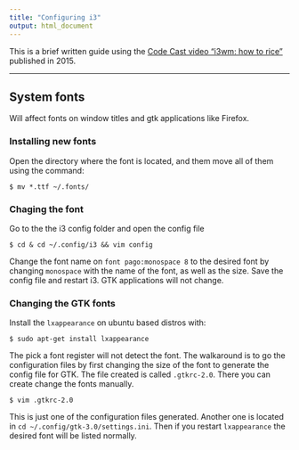 ```yaml
---
title: "Configuring i3"
output: html_document
---
```


This is a brief written guide using the [Code Cast video "i3wm: how to rice"](https://www.youtube.com/watch?v=ARKIwOlazKI) published in 2015. 

***

## System fonts
Will affect fonts on window titles and gtk applications like Firefox.

### Installing new fonts
Open the directory where the font is located, and them move all of them using the command:

```
$ mv *.ttf ~/.fonts/
```

### Chaging the font
Go to the the i3 config folder and open the config file

```
$ cd & cd ~/.config/i3 && vim config
```

Change the font name on `font pago:monospace 8` to the desired font by changing `monospace` with the name of the font, as well as the size.
Save the config file and restart i3. GTK applications will not change.

### Changing the GTK fonts
Install the `lxappearance` on ubuntu based distros with:

```
$ sudo apt-get install lxappearance
```
The pick a font register will not detect the font. The walkaround is to go the configuration files by first changing the size of the font to generate the config file for GTK. The file created is called `.gtkrc-2.0`. There you can create change the fonts manually.

```
$ vim .gtkrc-2.0
```
This is just one of the configuration files generated. Another one is located in `cd ~/.config/gtk-3.0/settings.ini`. Then if you restart `lxappearance` the desired font will be listed normally.




















